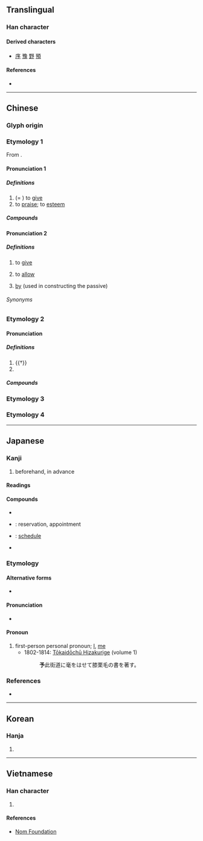 {{also|豫|矛|𠄔}}
{{character info/new}}
==Translingual==

===Han character===
{{Han char|rn=6|rad=亅|as=03|sn=4|four=17202|canj=NINN|ids=⿱龴𠄐}}

====Derived characters====
* [[序]] [[豫]] [[野]] [[預]]

====References====
* {{Han ref|kx=0085.160|dkj=00231|dj=0174.060|hdz=10052.020|uh=4E88|ud=20104|bh=A4A9|bd=42153}}

----

==Chinese==

===Glyph origin===
{{Han etym}}

===Etymology 1===
From {{inh|zh|sit-pro|*g-la}}.

====Pronunciation 1====
{{zh-forms}}
{{zh-pron
|m=yǔ
|c=jyu5
|h=pfs=yì
|mn=xm:ú/qz:ír/zz:í
|mn_note=literary reading
|mc=2
|oc=2,2
|ma=
|cat=v
}}

=====Definitions=====
{{zh-hanzi}}

# (= {{zh-l|*與}}) to [[give]]
# to [[praise]]; to [[esteem]]

=====Compounds=====
{{zh-der|予假|予人口實|予以|准予|予告|不予置評|寄予|施予|授予|生殺予奪|閔予小子|贈予|賜予|給予|賦予|予市}}

====Pronunciation 2====
{{zh-forms|alt=互,乎,與,度-Quanzhou}}
{{zh-pron
|mn=xm,zz,tp,kh,tn,tc,hc,sx,yl,km,mg:hō͘/qz:thō͘/lk:hǒ͘
|mn_note=vernacular reading
|cat=v,prep
}}

=====Definitions=====
{{zh-hanzi}} {{tlb|zh|Hokkien}}

# to [[give]]
#: {{zh-x|伊 予 我 五 箍。|He '''gave''' me five dollars.|MN}}
# to [[allow]]
#: {{zh-x|予 伊 去！|Let it go!|MN}}
# [[by]] (used in constructing the passive)
#: {{zh-x|伊 予 人 拍。|He was beaten up ('''by''' someone).|MN}}

======Synonyms======
{{zh-dial|給}}

===Etymology 2===
{{zh-forms}}

====Pronunciation====
{{zh-pron
|m=yú
|c=jyu4
|mn=xm:û/qz:îr/zz:î
|mc=1
|oc=1,1
|ma=
|cat=pron,pn
}}

=====Definitions=====
{{zh-hanzi}}

# {{†}} {{zh-alt-form|余|I, me}}
# {{surname|lang=zh}}

=====Compounds=====
{{zh-der|予小子|予取予求|予一人|人莫予毒|莫予毒也}}

===Etymology 3===
{{zh-see|豫|ssv}}

===Etymology 4===
{{zh-see|預|ss}}

----

==Japanese==
{{ja-kanji forms|予|豫}}

===Kanji===
{{ja-kanji|grade=3|rs=亅03|kyu=豫}}

# beforehand, in advance

====Readings====
{{ja-readings
|goon=よ, しょ<しよ, じょ<ぢよ
|kanon=よ, しょ<しよ, ちょ<ちよ
|on=<!--しゃ-->
|kun=あらかじ-め, あた-える<あた-へる, かね-て
}}

====Compounds====
* {{ja-r|予報|よほう}}
* {{ja-r|予約|よやく}}: reservation, appointment
* {{ja-r|予定|よてい}}: [[schedule]]
* {{ja-r|予感|よかん}}

===Etymology===

====Alternative forms====
* {{l|ja|余}}

====Pronunciation====
* {{IPA|[jo]|lang=ja}}

====Pronoun====
{{ja-pos|pronoun|よ|kyu=豫}}

# first-person personal pronoun; [[I]], [[me]]
#* 1802-1814: [[w:Tōkaidōchū Hizakurige|Tōkaidōchū Hizakurige]] (volume 1)
#*: '''予'''此街道に毫をはせて膝栗毛の書を著す。

===References===
* {{cite-book
|last=Asō
|first=Isoji
|title=Nihon Koten Bungaku Taikei 62: [[w:Tōkaidōchū Hizakurige|Tōkaidōchū Hizakurige]]
|publisher=[[w:Iwanami Shoten Publishing|Iwanami Shoten]]
|date=1958
|location=[[w:Tōkyō|Tōkyō]]
|language=Japanese
|isbn=4-0006-0062-1
}}

----

==Korean==

===Hanja===
{{ko-hanja|hangeul=여|rv=yeo|mr=yŏ}}

# {{defn|lang=ko|sort=亅03}}

----

==Vietnamese==

===Han character===
{{vi-hantu|[[nhừ]], [[dư]]|rs=亅03}}

# {{defn|lang=vi|sort=亅03}}

====References====
* [http://nomfoundation.org/common/nom_details.php?codepoint=4e88 Nom Foundation]

{{cln|vi|Han tu}}